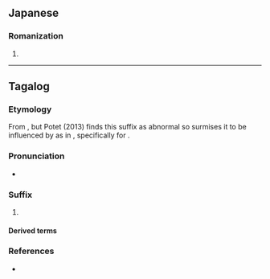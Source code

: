 {{also|rin|Rin|Rín|rin-}}
==Japanese==

===Romanization===
{{ja-romaji}}

# {{ja-romanization of|りん}}

----

==Tagalog==

===Etymology===
From {{m|tl|-in}}, but Potet (2013) finds this suffix as abnormal so surmises it to be influenced by {{bor|tl|sa|-इन्}} as in {{m|sa|अपचारिन्}}, specifically for {{m|tl|salarin}}.

===Pronunciation===
* {{tl-IPA}}

===Suffix===
{{head|tl|suffix}}

# {{alternative form of|tl|-in|nocap=1|nodot=1}}
#: {{suffixusex|tl|sala|t1=fault|salarin|t2=culprit}}

====Derived terms====
{{suffixsee|tl}}

===References===
* {{R:tl:Potet|APL|pages=149}}